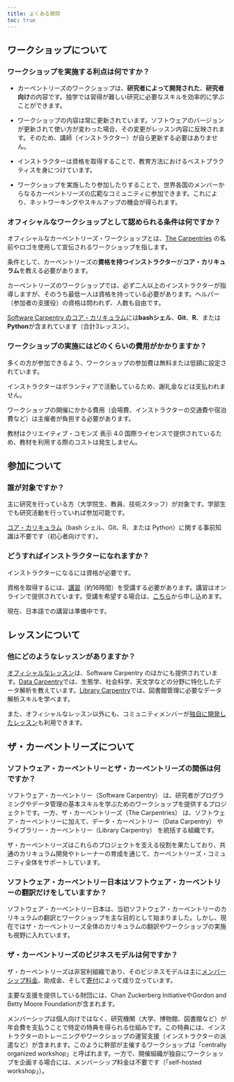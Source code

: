 ```yaml
---
title: よくある質問
toc: true
---
```


## ワークショップについて

### ワークショップを実施する利点は何ですか？

- カーペントリーズのワークショップは、**研究者によって開発された**、**研究者向け**の内容です。独学では習得が難しい研究に必要なスキルを効率的に学ぶことができます。

- ワークショップの内容は常に更新されています。ソフトウェアのバージョンが更新されて使い方が変わった場合、その変更がレッスン内容に反映されます。そのため、講師（インストラクター）が自ら更新する必要はありません。

- インストラクターは資格を取得することで、教育方法におけるベストプラクティスを身につけています。

- ワークショップを実施したり参加したりすることで、世界各国のメンバーからなるカーペントリーズの広範なコミュニティに参加できます。これにより、ネットワーキングやスキルアップの機会が得られます。

### オフィシャルなワークショップとして認められる条件は何ですか？

オフィシャルなカーペントリーズ・ワークショップとは、[The Carpentries](https://carpentries.org/) の名前やロゴを使用して宣伝されるワークショップを指します。

条件として、カーペントリーズの**資格を持つインストラクター**が**コア・カリキュラム**を教える必要があります。

カーペントリーズのワークショップでは、必ず二人以上のインストラクターが指導しますが、そのうち最低一人は資格を持っている必要があります。ヘルパー（参加者の支援役）の資格は問われず、人数も自由です。

[Software Carpentry のコア・カリキュラム](https://software-carpentry.org/lessons/)には**bashシェル**、**Git**、**R**、または **Python**が含まれています（合計3レッスン）。

### ワークショップの実施にはどのくらいの費用がかかりますか？

多くの方が参加できるよう、ワークショップの参加費は無料または低額に設定されています。

インストラクターはボランティアで活動しているため、謝礼金などは支払われません。

ワークショップの開催にかかる費用（会場費、インストラクターの交通費や宿泊費など）は主催者が負担する必要があります。

教材はクリエイティブ・コモンズ 表示 4.0 国際ライセンスで提供されているため、教材を利用する際のコストは発生しません。

## 参加について

### 誰が対象ですか？

主に研究を行っている方（大学院生、教員、技術スタッフ）が対象です。学部生でも研究活動を行っていれば参加可能です。

[コア・カリキュラム](https://software-carpentry.org/lessons/)（bash シェル、Git、R、または Python）に関する事前知識は不要です（初心者向けです）。

### どうすればインストラクターになれますか？

インストラクターになるには資格が必要です。

資格を取得するには、[講習](https://carpentries.github.io/instructor-training/index.html)（約16時間）を受講する必要があります。講習はオンラインで提供されています。受講を希望する場合は、[こちら](https://amy.carpentries.org/forms/request_training/)から申し込めます。

現在、日本語での講習は準備中です。

## レッスンについて

### 他にどのようなレッスンがありますか？

[オフィシャルなレッスン](https://carpentries.org/lessons/curriculum-summary/)は、Software Carpentry のほかにも提供されています。[Data Carpentry](https://datacarpentry.org/)では、生態学、社会科学、天文学などの分野に特化したデータ解析を教えています。[Library Carpentry](https://librarycarpentry.org/)では、図書館管理に必要なデータ解析スキルを学べます。

また、オフィシャルなレッスン以外にも、コミュニティメンバーが[独自に開発したレッスン](https://carpentries-incubator.org/)も利用できます。

## ザ・カーペントリーズについて

### ソフトウェア・カーペントリーとザ・カーペントリーズの関係は何ですか？

ソフトウェア・カーペントリー（Software Carpentry） は、研究者がプログラミングやデータ管理の基本スキルを学ぶためのワークショップを提供するプロジェクトです。一方、ザ・カーペントリーズ（The Carpentries） は、ソフトウェア・カーペントリーに加えて、データ・カーペントリー（Data Carpentry） や ライブラリー・カーペントリー（Library Carpentry） を統括する組織です。

ザ・カーペントリーズはこれらのプロジェクトを支える役割を果たしており、共通のカリキュラム開発やトレーナーの育成を通じて、カーペントリーズ・コミュニティ全体をサポートしています。

### ソフトウェア・カーペントリー日本はソフトウェア・カーペントリーの翻訳だけをしていますか？

ソフトウェア・カーペントリー日本は、当初ソフトウェア・カーペントリーのカリキュラムの翻訳とワークショップを主な目的として始まりました。しかし、現在ではザ・カーペントリーズ全体のカリキュラムの翻訳やワークショップの実施も視野に入れています。

### ザ・カーペントリーズのビジネスモデルは何ですか？

ザ・カーペントリーズは非営利組織であり、そのビジネスモデルは主に[メンバーシップ料金](https://carpentries.org/support/membership/)、助成金、そして[寄付](https://carpentries.org/support/sponsorship/)によって成り立っています。

主要な支援を提供している財団には、Chan Zuckerberg InitiativeやGordon and Betty Moore Foundationが含まれます。  

メンバーシップは個人向けではなく、研究機関（大学、博物館、図書館など）が年会費を支払うことで特定の特典を得られる仕組みです。この特典には、インストラクターのトレーニングやワークショップの運営支援（インストラクターの派遣など）が含まれます。このように幹部が主催するワークショップは「centrally organized workshop」と呼ばれます。一方で、開催組織が独自にワークショップを企画する場合には、メンバーシップ料金は不要です（「self-hosted workshop」）。  

